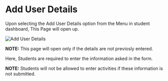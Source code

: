 # Add User Details

Upon selecting the Add User Details option from the Menu in student dashboard, This Page will open up.

![Add User Details](src/assets/students/adduserdetails.png)

**NOTE:** This page will open only if the details are not previosly entered.

Here, Students are required to enter the information asked in the form.

**NOTE:** Students will not be allowed to enter activities if these information is not submitted.